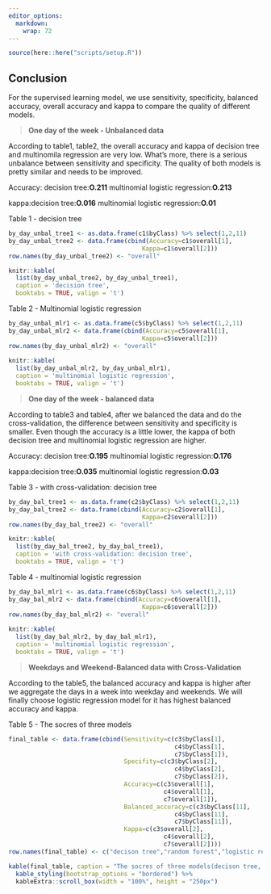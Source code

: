 ```yaml
---
editor_options:
  markdown:
    wrap: 72
---
```


```r
source(here::here("scripts/setup.R"))
```

## **Conclusion**

For the supervised learning model, we use sensitivity, specificity, balanced accuracy, overall accuracy and kappa to compare the quality of different models.

> **One day of the week - Unbalanced data**

According to table1, table2, the overall accuracy and kappa of decision tree and multinomila regression are very low. What's more, there is a serious unbalance between sensitivity and specificity. The quality of both models is pretty similar and needs to be improved.

Accuracy: decision tree:**O.211**
          multinomial logistic regression:**O.213**
          
kappa:decision tree:**O.016**
      multinomial logistic regression:**O.01**

Table 1 - decision tree
```r
by_day_unbal_tree1 <- as.data.frame(c1$byClass) %>% select(1,2,11)
by_day_unbal_tree2 <- data.frame(cbind(Accuracy=c1$overall[1],
                                     Kappa=c1$overall[2]))
row.names(by_day_unbal_tree2) <- "overall"

knitr::kable(
  list(by_day_unbal_tree2, by_day_unbal_tree1),
  caption = 'decision tree',
  booktabs = TRUE, valign = 't')
```

Table 2 - Multinomial logistic regression

```r
by_day_unbal_mlr1 <- as.data.frame(c5$byClass) %>% select(1,2,11)
by_day_unbal_mlr2 <- data.frame(cbind(Accuracy=c5$overall[1],
                                     Kappa=c5$overall[2]))
row.names(by_day_unbal_mlr2) <- "overall"
 
knitr::kable(
  list(by_day_unbal_mlr2, by_day_unbal_mlr1),
  caption = 'multinomial logistic regression',
  booktabs = TRUE, valign = 't')
```

> **One day of the week - balanced data**

According to table3 and table4, after we balanced the data and do the cross-validation, the difference between sensitivity and specificity is smaller. Even though the accuracy is a little lower, the kappa of both decision tree and multinomial logistic regression are higher. 

Accuracy: decision tree:**O.195**
          multinomial logistic regression:**O.176**
          
kappa:decision tree:**O.035**
      multinomial logistic regression:**O.03**

Table 3 - with cross-validation: decision tree
```r
by_day_bal_tree1 <- as.data.frame(c2$byClass) %>% select(1,2,11)
by_day_bal_tree2 <- data.frame(cbind(Accuracy=c2$overall[1],
                                     Kappa=c2$overall[2]))
row.names(by_day_bal_tree2) <- "overall"

knitr::kable(
  list(by_day_bal_tree2, by_day_bal_tree1),
  caption = 'with cross-validation: decision tree',
  booktabs = TRUE, valign = 't')
```

Table 4 - multinomial logistic regression

```r
by_day_bal_mlr1 <- as.data.frame(c6$byClass) %>% select(1,2,11)
by_day_bal_mlr2 <- data.frame(cbind(Accuracy=c6$overall[1],
                                     Kappa=c6$overall[2]))
row.names(by_day_bal_mlr2) <- "overall"
 
knitr::kable(
  list(by_day_bal_mlr2, by_day_bal_mlr1),
  caption = 'multinomial logistic regression',
  booktabs = TRUE, valign = 't')
```


> **Weekdays and Weekend-Balanced data with Cross-Validation**

According to the table5, the balanced accuracy and kappa is higher after we aggregate the days in a week into weekday and weekends. 
We will finally choose logistic regression model for it has highest balanced accuracy and kappa.


Table 5 - The socres of three models
```r
final_table <- data.frame(cbind(Sensitivity=c(c3$byClass[1],
                                              c4$byClass[1],
                                              c7$byClass[1]),
                                Specifity=c(c3$byClass[2],
                                              c4$byClass[2],
                                              c7$byClass[2]),
                                Accuracy=c(c3$overall[1],
                                           c4$overall[1],
                                           c7$overall[1]),
                                Balanced_accuracy=c(c3$byClass[11],
                                              c4$byClass[11],
                                              c7$byClass[11]),
                                Kappa=c(c3$overall[2],
                                           c4$overall[2],
                                           c7$overall[2])))
row.names(final_table) <- c("decison tree","random forest","logistic regression")

kable(final_table, caption = "The socres of three models(decison tree, random forest,logistic regression)") %>%
  kable_styling(bootstrap_options = "bordered") %>%
  kableExtra::scroll_box(width = "100%", height = "250px")
```

